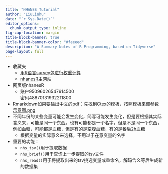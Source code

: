 ```yaml
---
title: "NHANES Tutorial"
author: "LiuLinhu"
date: "`r Sys.Date()`"
editor_options: 
  chunk_output_type: inline
fig-cap-location: margin
title-block-banner: true
title-block-banner-color: "#feeeed"
description: "A Summary Notes of R Programming, based on Tidyverse"
page-layout: full
---
```


-   收藏夹
    -   [用R语言survey包进行权重计算](https://blog.csdn.net/weixin_40563866/article/details/120291633)
    -   [nhanesR主网站](http://146.56.250.62:3838/nhanesR/)
-   网页版nhanesR
    -   账户95096026547614500\
        密码48870131932211800
-   Rmarkdown如果要输出中文的pdf：先找到Ctex的模板，按照模板来调参数[示意图.png](https://liulinhu-1313975787.cos.ap-chengdu.myqcloud.com/202209211045818.png){width="240"}
-   不同年份的某些变量可能会发生变化，简写可能发生变化，但是要根据其实际含义来，可能是同一个东西。也有可能都是一个名字，但是不是同一个东西，例如血糖，可能都是血糖，但是有的是空腹血糖，有的是餐后2h血糖
    -   根据变量的实际意义来选择，不用过于在意变量的名字
-   重要的功能：
    -   `nhs_tsv()`用于提取数据
    -   `nhs_brief()`用于查询上一步提取的tsv文件
    -   `nhs_read()`用于将提取出来的tsv挑选变量或重命名，解码含义等后生成新的数据集
